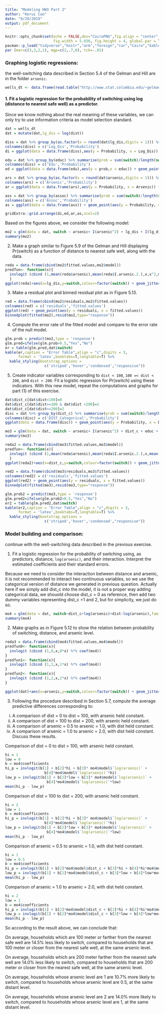 ```yaml
---
title: "Modeling HW3 Part 2"
author: "Kerui Cao"
date: "9/29/2019"
output: pdf_document
---
```


```r
knitr::opts_chunk$set(echo = FALSE,dev="CairoPNG",fig.align = "center", 
                      fig.width = 5.656, fig.height = 4, global.par = TRUE,warning = F)
pacman::p_load("tidyverse","knitr","arm","foreign","car","Cairo","kableExtra")
par (mar=c(3,3,2,1), mgp=c(2,.7,0), tck=-.01)
```

### Graphing logistic regressions: 

the well-switching data described in Section 5.4 of the Gelman and Hill are in the folder `arsenic`.  

```r
wells_dt <- data.frame(read.table("http://www.stat.columbia.edu/~gelman/arm/examples/arsenic/wells.dat", header=TRUE))
```

#### 1. Fit a logistic regression for the probability of switching using log (distance to nearest safe well) as a predictor.

\qquad Since we know nothing about the real meaning of these variables, we can only try to use information criteria as model selection standard.  

```r
dat = wells_dt
dat = mutate(dat,lg_dis = log(dist))
```

```r
diss = dat %>% group_by(as.factor(x = round(dat$lg_dis,digits = 1))) %>% summarise(prob = sum(switch)/length(switch))
colnames(diss) = c('Log_Dis','Probability')
di = ggplot(data = data.frame(diss),aes(y = Probability, x = Log_Dis)) + geom_point() + xlab("Log Distance") + ylab("Probability of Switch") + scale_x_discrete(breaks = seq(-0.9,5.8,0.7))

edu = dat %>% group_by(educ) %>% summarise(prob = sum(switch)/length(switch))
colnames(diss) = c('Edu','Probability')
ed = ggplot(data = data.frame(edu),aes(y = prob,x = educ)) + geom_point()

ars = dat %>% group_by(as.factor(x = round(dat$arsenic,digits = 1))) %>% summarise(prob = sum(switch)/length(switch))
colnames(ars) = c('Arsenic','Probability')
ar = ggplot(data = data.frame(ars),aes(y = Probability, x = Arsenic)) + geom_point()+ xlab("Arsenic") + ylab("Probability of Switch") + scale_x_discrete(breaks = seq(0.5,9.7,1))

ass = dat %>% group_by(assoc) %>% summarise(prob = sum(switch)/length(switch))
colnames(ass) = c('Assoc','Probability')
as = ggplot(data = data.frame(ass)) + geom_point(aes(y = Probability, x = Assoc),size = 10) + xlab("Assoc") + ylab("Probability of Switch") 

gridExtra::grid.arrange(di,ed,ar,as,ncol=2)
```

\qquad Based on the figures above, we consider the following model:  

```r
mo2 = glm(data = dat, switch ~ arsenic+ I(arsenic^2) + lg_dis + I(lg_dis^2) + educ + assoc, family = binomial(link = "logit"))
summary(mo2)
```

2. Make a graph similar to Figure 5.9 of the Gelman and Hill displaying Pr(switch) as a function of distance to nearest safe well, along with the data.
```r
reda = data.frame(cbind(mo2$fitted.values,mo2$model))
predfun<- function(x){ 
  invlogit (cbind (1,mean(reda$arsenic),mean(reda$I.arsenic.2.),x,x^2,mean(reda$educ),mean(reda$assoc) ) %*% coef(mo2))
  }
ggplot(reda)+aes(x=lg_dis,y=switch,colour=factor(switch)) + geom_jitter(height = 0.1) + stat_function(fun = predfun)
```

3. Make a residual plot and binned residual plot as in Figure 5.13.
```r
red = data.frame(cbind(mo2$residuals,mo2$fitted.values))
colnames(red) = c('residuals','fitted.values')
ggplot(red) + geom_point(aes(y = residuals, x = fitted.values))
binnedplot(fitted(mo2),resid(mo2,type="response"))

```

4. Compute the error rate of the fitted model and compare to the error rate of the null model.

```r
glm.prob = predict(mo2,type = 'response')
glm.pred=ifelse(glm.prob>0.5,"Yes","No")
er = table(glm.pred,dat$switch)
kable(er,caption = "Error Table",align = "c",digits = 3,
      format = 'latex',booktabs=T,longtable=T) %>% 
  kable_styling(bootstrap_options = 
                  c('striped','hover','condensed',"responsive"))
```

5. Create indicator variables corresponding to `dist < 100`, `100 =< dist < 200`, and `dist > 200`. Fit a logistic regression for Pr(switch) using these indicators. With this new model, repeat the computations and graphs for part (1) of this exercise.

```r
dat$dist_c[dat$dist<100]=0
dat$dist_c[dat$dist>=100 & dat$dist <200]=1
dat$dist_c[dat$dist>=200]=2
disc = dat %>% group_by(dist_c) %>% summarise(prob = sum(switch)/length(switch))
colnames(disc) = c('DIST_Categorical','Probability')
ggplot(data = data.frame(disc)) + geom_point(aes(y = Probability, x = DIST_Categorical),size = 10) + xlab("DIST_Categorical") + ylab("Probability of Switch")
```

```r
mo3 = glm(data = dat, switch ~ arsenic+ I(arsenic^2) + dist_c + educ + assoc, family = binomial(link = "logit"))
summary(mo3)
```
```r
reda2 = data.frame(cbind(mo3$fitted.values,mo3$model))
predfun<- function(x){ 
  invlogit (cbind (1,mean(reda$arsenic),mean(reda$I.arsenic.2.),x,mean(reda$educ),mean(reda$assoc) ) %*% coef(mo3))
  }
ggplot(reda2)+aes(x=dist_c,y=switch,colour=factor(switch)) + geom_jitter(height = 0.1) + stat_function(fun = predfun)
```
```r
red2 = data.frame(cbind(mo3$residuals,mo3$fitted.values))
colnames(red2) = c('residuals','fitted.values')
ggplot(red2) + geom_point(aes(y = residuals, x = fitted.values))
binnedplot(fitted(mo3),resid(mo3,type="response"))
```
```r
glm.prob2 = predict(mo3,type = 'response')
glm.pred2=ifelse(glm.prob2>0.5,"Yes","No")
er2 = table(glm.pred2,dat$switch)
kable(er2,caption = "Error Table",align = "c",digits = 3,
      format = 'latex',booktabs=T,longtable=T) %>% 
  kable_styling(bootstrap_options = 
                  c('striped','hover','condensed',"responsive"))
```

### Model building and comparison: 

continue with the well-switching data described in the previous exercise.

1. Fit a logistic regression for the probability of switching using, as predictors, distance, `log(arsenic)`, and their interaction. Interpret the estimated coefficients and their standard errors.

\qquad Because we need to consider the interaction between distance and arsenic, it is not recommended to interact two continuous variables, so we use the categorical version of distance we generated in previous question. Actually here if we simply add dist_c into the model, it is not a proper way adding categorical data, we shouold choose dist_c = 0 as reference, then add two dummy variables representing dist_c =1 and 2, but for simplicity, we just do so.   

```r
mo4 = glm(data = dat, switch~dist_c+log(arsenic)+dist:log(arsenic),family = binomial(link = 'logit'))
summary(mo4)
```

2. Make graphs as in Figure 5.12 to show the relation between probability of switching, distance, and arsenic level.

```r
reda3 = data.frame(cbind(mo4$fitted.values,mo4$model))
predfun0<- function(x){ 
  invlogit (cbind (1,0,x,0*x) %*% coef(mo4))
}
predfun1<- function(x){ 
  invlogit (cbind (1,1,x,1*x) %*% coef(mo4))
}
predfun2<- function(x){ 
  invlogit (cbind (1,2,x,2*x) %*% coef(mo4))
}

ggplot(dat)+aes(x=arsenic,y=switch,colour=factor(switch)) + geom_jitter(height = 0.1) + stat_function(fun = predfun0,aes(color = 'dis_c=0'),size =1.5) + stat_function(fun = predfun1,aes(color = 'dis_c=1'),size =1.5)+ stat_function(fun = predfun2,aes(color = 'dis_c=2'),size =1.5)
```
3. Following the procedure described in Section 5.7, compute the average predictive differences corresponding to:
i. A comparison of dist = 0 to dist = 100, with arsenic held constant. 
ii. A comparison of dist = 100 to dist = 200, with arsenic held constant.
iii. A comparison of arsenic = 0.5 to arsenic = 1.0, with dist held constant. 
iv. A comparison of arsenic = 1.0 to arsenic = 2.0, with dist held constant.
Discuss these results.

\qquad Comparison of dist = 0 to dist = 100, with arsenic held constant.  

```r
hi = 1
low = 0
b = mo4$coefficients
hi_p = invlogit(b[1] + b[2]*hi + b[3]* mo4$model$`log(arsenic)` +
                  b[4]*mo4$model$`log(arsenic)`*hi)
low_p = invlogit(b[1] + b[2]*low + b[3]* mo4$model$`log(arsenic)` +
                   b[4]*mo4$model$`log(arsenic)`*low)
mean(hi_p - low_p)
```

\qquad Comparison of dist = 100 to dist = 200, with arsenic held constant.  

```r
hi = 2
low = 1
b = mo4$coefficients
hi_p = invlogit(b[1] + b[2]*hi + b[3]* mo4$model$`log(arsenic)` +
                  b[4]*mo4$model$`log(arsenic)`*hi)
low_p = invlogit(b[1] + b[2]*low + b[3]* mo4$model$`log(arsenic)` +
                   b[4]*mo4$model$`log(arsenic)`*low)
mean(hi_p - low_p)
```

\qquad Comparison of arsenic = 0.5 to arsenic = 1.0, with dist held constant.  

```r
hi = 1
low = 0.5
b = mo4$coefficients
hi_p = invlogit(b[1] + b[2]*mo4$model$dist_c + b[3]*hi + b[4]*hi*mo4$model$dist_c)
low_p = invlogit(b[1] + b[2]*mo4$model$dist_c + b[3]*low + b[4]*low*mo4$model$dist_c)
mean(hi_p - low_p)
```

\qquad Comparison of arsenic = 1.0 to arsenic = 2.0, with dist held constant.  

```r
hi = 2
low = 1
b = mo4$coefficients
hi_p = invlogit(b[1] + b[2]*mo4$model$dist_c + b[3]*hi + b[4]*hi*mo4$model$dist_c)
low_p = invlogit(b[1] + b[2]*mo4$model$dist_c + b[3]*low + b[4]*low*mo4$model$dist_c)
mean(hi_p - low_p)
```

\qquad So according to the result above, we can conclude that:  

\qquad On average, households which are 100 meter or farther from the nearest safe well are 14.5% less likely to switch, compared to households that are 100 meter or closer from the nearest safe well, at the same arsenic level.  

\qquad On average, households which are 200 meter farther from the nearest safe well are 14.0% less likely to switch, compared to households that are 200 meter or closer from the nearest safe well, at the same arsenic level.  

\qquad On average, households whose arsenic level are 1 are 10.7% more likely to switch, compared to households whose arsenic level are 0.5, at the same distant level.  

\qquad On average, households whose arsenic level are 2 are 14.0% more likely to switch, compared to households whose arsenic level are 1, at the same distant level. 